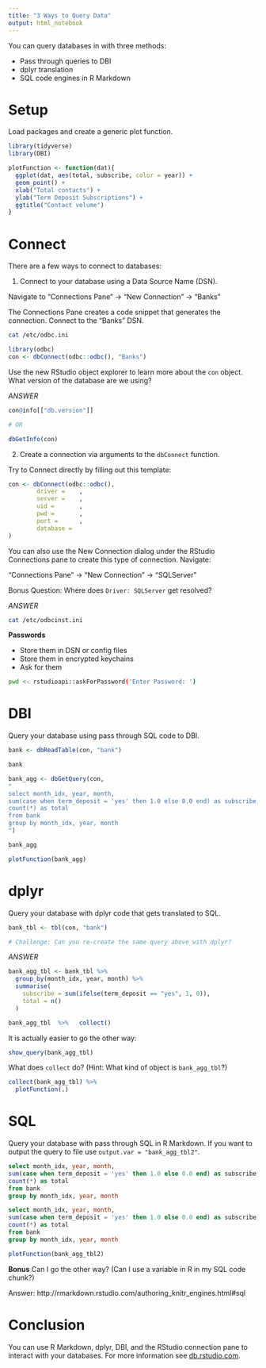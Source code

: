 ```yaml
---
title: "3 Ways to Query Data"
output: html_notebook
---
```


You can query databases in with three methods:

* Pass through queries to DBI
* dplyr translation
* SQL code engines in R Markdown

# Setup

Load packages and create a generic plot function.

```r
library(tidyverse)
library(DBI)

plotFunction <- function(dat){
  ggplot(dat, aes(total, subscribe, color = year)) +
  geom_point() +
  xlab("Total contacts") +
  ylab("Term Deposit Subscriptions") +
  ggtitle("Contact volume")
}
```

# Connect

There are a few ways to connect to databases:

1. Connect to your database using a Data Source Name (DSN). 

Navigate to "Connections Pane" -> "New Connection" -> "Banks"

The Connections Pane creates a code snippet that generates the connection. Connect to the "Banks" DSN.


```bash
cat /etc/odbc.ini
```


```r
library(odbc)
con <- dbConnect(odbc::odbc(), "Banks")
```

Use the new RStudio object explorer to learn more about the `con` object. What version of the database are we using?

*ANSWER* 

```r
con@info[["db.version"]]

# OR

dbGetInfo(con)
```

2. Create a connection via arguments to the `dbConnect` function.

Try to Connect directly by filling out this template:

```r
con <- dbConnect(odbc::odbc(), 
        driver =    ,
        server =    ,
        uid =       ,
        pwd =       ,
        port =      ,
        database = 
)
```



You can also use the New Connection dialog under the RStudio Connections pane to create this type of connection. Navigate:

"Connections Pane" -> "New Connection" -> "SQLServer"

Bonus Question: Where does `Driver: SQLServer` get resolved?

*ANSWER*

```bash
cat /etc/odbcinst.ini
```

**Passwords**

- Store them in DSN or config files
- Store them in encrypted keychains
- Ask for them 

```bash
pwd <- rstudioapi::askForPassword('Enter Password: ')
```


# DBI

Query your database using pass through SQL code to DBI.

```r
bank <- dbReadTable(con, "bank")

bank

bank_agg <- dbGetQuery(con,
"
select month_idx, year, month,
sum(case when term_deposit = 'yes' then 1.0 else 0.0 end) as subscribe,
count(*) as total
from bank
group by month_idx, year, month
")

bank_agg

plotFunction(bank_agg)
```

# dplyr

Query your database with dplyr code that gets translated to SQL.

```r
bank_tbl <- tbl(con, "bank")

# Challenge: Can you re-create the same query above with dplyr? 
```

*ANSWER* 

```r

bank_agg_tbl <- bank_tbl %>%
  group_by(month_idx, year, month) %>%
  summarise(
    subscribe = sum(ifelse(term_deposit == "yes", 1, 0)),
    total = n()
  )

bank_agg_tbl  %>%   collect()
```

It is actually easier to go the other way:

```r
show_query(bank_agg_tbl)
```

What does `collect` do? (Hint: What kind of object is `bank_agg_tbl`?)

```r
collect(bank_agg_tbl) %>%
  plotFunction(.)
```

# SQL

Query your database with pass through SQL in R Markdown. If you want to output the query to file use `output.var = "bank_agg_tbl2"`.

```sql
select month_idx, year, month,
sum(case when term_deposit = 'yes' then 1.0 else 0.0 end) as subscribe,
count(*) as total
from bank
group by month_idx, year, month
```

```sql
select month_idx, year, month,
sum(case when term_deposit = 'yes' then 1.0 else 0.0 end) as subscribe,
count(*) as total
from bank
group by month_idx, year, month
```

```r
plotFunction(bank_agg_tbl2)
```


**Bonus** Can I go the other way? (Can I use a variable in R in my SQL code chunk?)

Answer: http://rmarkdown.rstudio.com/authoring_knitr_engines.html#sql

# Conclusion

You can use R Markdown, dplyr, DBI, and the RStudio connection pane to interact with your databases. For more information see [db.rstudio.com](http://db.rstudio.com).

